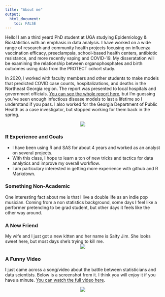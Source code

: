 ```yaml
---
title: "About me"
output: 
  html_document:
    toc: FALSE
---
```




Hello! I am a third yeard PhD student at UGA studying Epidemiology & Biostatistics with an emphasis in data analysis. I have worked on a wide range of research and community health projects focusing on influenza vaccination efficacy, preeclampsia, school-based health centers, antibiotic resistance, and more recently vaping and COVID-19. My disseratation will be examining the relationship between organophosphates and birth outcomes using data from the PROTECT cohort study.


In 2020, I worked with faculty members and other students to make models that predicted COVID case counts, hospitalizations, and deaths in the Northeast Georgia region. The report was presented to local hospitals and government officials. [You can see the whole report here](http://publichealth.uga.edu/wp-content/uploads/2020/04/COVID-19_-ACC-Health-Service-Area-Modeling-Report_FINAL.pdf.), but I'm guessing you've seen enough infectious disease models to last a lifetime so I understand if you pass. I also worked for the Georgia Department of Public Health as a case investigator, but stopped working for them back in the spring.

 

<center> ![](/Users/nicholasmallis/Desktop/MADA_Fall_2021/NicholasMallis-MADA-portfolio/Nicholas Mallis_b.w..jpg) </center>

### R Experience and Goals

* I have been using R and SAS for about 4 years and worked as an analyst on several projects. 
* With this class, I  hope to learn a ton of new tricks and tactics for data analytics and improve my overall workflow. 
* I am particulary interested in getting more experience with github and R Markdown.




### Something Non-Academic
One interesting fact about me is that I live a double life as an indie pop musician. Coming from a non statistics background, some days I feel like a performer pretending to be grad student, but other days it feels like the other way around.

### A New Friend
My wife and I just got a new kitten and her name is Salty Jim. She looks sweet here, but most days she's trying to kill me.
<center> ![](/Users/nicholasmallis/Desktop/MADA_Fall_2021/NicholasMallis-MADA-portfolio/Salty.JPG) </center>

### A Funny Video 
I just came across a song/video about the battle between statisticians and data scientists. Below is a screenshot from it. I think you will enjoy it if you have a minute.  [You can watch the full video here](https://www.youtube.com/watch?v=uHGlCi9jOWY).

<center> ![](/Users/nicholasmallis/Desktop/MADA_Fall_2021/NicholasMallis-MADA-portfolio/Screen Shot 2021-08-20 at 3.45.58 PM.png) </center>


